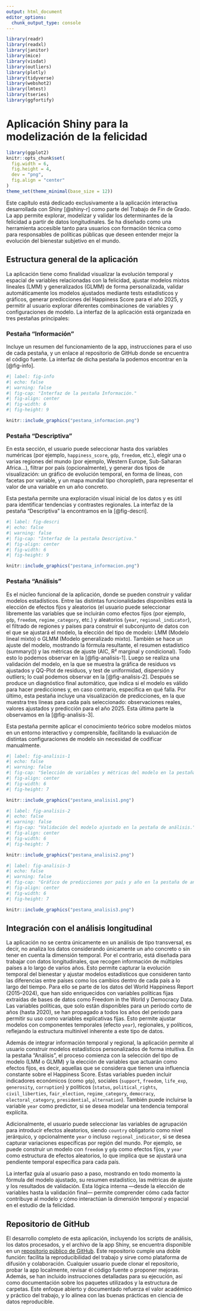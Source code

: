 ```yaml
---
output: html_document
editor_options: 
  chunk_output_type: console
---
```


```r
library(readr)
library(readxl)
library(janitor)
library(mice)
library(visdat)
library(outliers)
library(plotly)
library(tidyverse)
library(webshot2)
library(lmtest)      
library(tseries)     
library(ggfortify)   

```

# Aplicación Shiny para la modelización de la felicidad

```r
library(ggplot2)
knitr::opts_chunk$set(
  fig.width = 6, 
  fig.height = 4, 
  dev = "png",
  fig.align = "center"
)
theme_set(theme_minimal(base_size = 12))
```

Este capítulo está dedicado exclusivamente a la aplicación interactiva desarrollada con Shiny [@shiny-r] como parte del Trabajo de Fin de Grado. La app permite explorar, modelizar y validar los determinantes de la felicidad a partir de datos longitudinales. Se ha diseñado como una herramienta accesible tanto para usuarios con formación técnica como para responsables de políticas públicas que deseen entender mejor la evolución del bienestar subjetivo en el mundo.

## Estructura general de la aplicación

La aplicación tiene como finalidad visualizar la evolución temporal y espacial de variables relacionadas con la felicidad, ajustar modelos mixtos lineales (LMM) y generalizados (GLMM) de forma personalizada, validar automáticamente los modelos ajustados mediante tests estadísticos y gráficos, generar predicciones del Happiness Score para el año 2025, y permitir al usuario explorar diferentes combinaciones de variables y configuraciones de modelo. La interfaz de la aplicación está organizada en tres pestañas principales:

### Pestaña "Información"

Incluye un resumen del funcionamiento de la app, instrucciones para el uso de cada pestaña, y un enlace al repositorio de GitHub donde se encuentra el código fuente. La interfaz de dicha pestaña la podemos encontrar en la [@fig-info].

```r
#| label: fig-info
#| echo: false
#| warning: false
#| fig-cap: "Interfaz de la pestaña Información."
#| fig-align: center
#| fig-width: 6
#| fig-height: 9

knitr::include_graphics("pestana_informacion.png")

```

### Pestaña "Descriptiva"

En esta sección, el usuario puede seleccionar hasta dos variables numéricas (por ejemplo, `happiness_score`, `gdp`, `freedom`, etc.), elegir una o varias regiones del mundo (por ejemplo, Western Europe, Sub-Saharan Africa…), filtrar por país (opcionalmente), y generar dos tipos de visualización: un gráfico de evolución temporal, en forma de líneas, con facetas por variable, y un mapa mundial tipo choropleth, para representar el valor de una variable en un año concreto.

Esta pestaña permite una exploración visual inicial de los datos y es útil para identificar tendencias y contrastes regionales. La interfaz de la pestaña "Descriptiva" la encontramos en la [@fig-descri].

```r
#| label: fig-descri
#| echo: false
#| warning: false
#| fig-cap: "Interfaz de la pestaña Descriptiva."
#| fig-align: center
#| fig-width: 6
#| fig-height: 9

knitr::include_graphics("pestana_informacion.png")

```

### Pestaña "Análisis"

Es el núcleo funcional de la aplicación, donde se pueden construir y validar modelos estadísticos. Entre las distintas funcionalidades disponibles está la elección de efectos fijos y aleatorios (el usuario puede seleccionar libremente las variables que se incluirán como efectos fijos (por ejemplo, `gdp`, `freedom`, `regime_category`, etc.) y aleatorios (`year`, `regional_indicator`), el filtrado de regiones y países para construir el subconjunto de datos con el que se ajustará el modelo, la elección del tipo de modelo: LMM (Modelo lineal mixto) o GLMM (Modelo generalizado mixto). También se hace un ajuste del modelo, mostrando la fórmula resultante, el resumen estadístico (summary()) y las métricas de ajuste (AIC, R² marginal y condicional). Todo esto lo podemos observar en la [@fig-analisis-1]. Luego se realiza una validación del modelo, en la que se muestra la gráfica de residuos vs ajustados y QQ-Plot de residuos, y test de uniformidad, dispersión y outliers; lo cual podemos observar en la [@fig-analisis-2]. Después se produce un diagnóstico final automático, que indica si el modelo es válido para hacer predicciones y, en caso contrario, especifica en qué falla. Por último, esta pestaña incluye una visualización de predicciones, en la que muestra tres líneas para cada país seleccionado: observaciones reales, valores ajustados y predicción para el año 2025. Esta última parte la observamos en la [@fig-analisis-3].

Esta pestaña permite aplicar el conocimiento teórico sobre modelos mixtos en un entorno interactivo y comprensible, facilitando la evaluación de distintas configuraciones de modelo sin necesidad de codificar manualmente.

```r
#| label: fig-analisis-1
#| echo: false
#| warning: false
#| fig-cap: "Selección de variables y métricas del modelo en la pestaña de análisis."
#| fig-align: center
#| fig-width: 6
#| fig-height: 7

knitr::include_graphics("pestana_analisis1.png")

```

```r
#| label: fig-analisis-2
#| echo: false
#| warning: false
#| fig-cap: "Validación del modelo ajustado en la pestaña de análisis."
#| fig-align: center
#| fig-width: 6
#| fig-height: 7

knitr::include_graphics("pestana_analisis2.png")

```

```r
#| label: fig-analisis-3
#| echo: false
#| warning: false
#| fig-cap: "Gráfico de predicciones por país y año en la pestaña de análisis."
#| fig-align: center
#| fig-width: 6
#| fig-height: 7

knitr::include_graphics("pestana_analisis3.png")

```

## Integración con el análisis longitudinal

La aplicación no se centra únicamente en un análisis de tipo transversal, es decir, no analiza los datos considerando únicamente un año concreto o sin tener en cuenta la dimensión temporal. Por el contrario, está diseñada para trabajar con datos longitudinales, que recogen información de múltiples países a lo largo de varios años. Esto permite capturar la evolución temporal del bienestar y ajustar modelos estadísticos que consideren tanto las diferencias entre países como los cambios dentro de cada país a lo largo del tiempo. Para ello se parte de los datos del World Happiness Report (2015–2024), que han sido enriquecidos con variables políticas fijas extraídas de bases de datos como Freedom in the World y Democracy Data. Las variables políticas, que solo están disponibles para un período corto de años (hasta 2020), se han propagado a todos los años del período para permitir su uso como variables explicativas fijas. Esto permite ajustar modelos con componentes temporales (efecto `year`), regionales, y políticos, reflejando la estructura multinivel inherente a este tipo de datos.

Además de integrar información temporal y regional, la aplicación permite al usuario construir modelos estadísticos personalizados de forma intuitiva. En la pestaña “Análisis”, el proceso comienza con la selección del tipo de modelo (LMM o GLMM) y la elección de variables que actuarán como efectos fijos, es decir, aquellas que se considera que tienen una influencia constante sobre el Happiness Score. Estas variables pueden incluir indicadores económicos (como `gdp`), sociales (`support`, `freedom`, `life_exp`, `generosity`, `corruption`) y políticos (`status`, `political_rights`, `civil_liberties`, `fair_election`, `regime_category`, `democracy`, `electoral_category`, `presidential`, `alternation`). También puede incluirse la variable `year` como predictor, si se desea modelar una tendencia temporal explícita.

Adicionalmente, el usuario puede seleccionar las variables de agrupación para introducir efectos aleatorios, siendo `country` obligatorio como nivel jerárquico, y opcionalmente `year` o incluso `regional_indicator`, si se desea capturar variaciones específicas por región del mundo. Por ejemplo, se puede construir un modelo con `freedom` y `gdp` como efectos fijos, y `year` como estructura de efectos aleatorios, lo que implica que se ajustará una pendiente temporal específica para cada país.

La interfaz guía al usuario paso a paso, mostrando en todo momento la fórmula del modelo ajustado, su resumen estadístico, las métricas de ajuste y los resultados de validación. Esta lógica interna —desde la elección de variables hasta la validación final— permite comprender cómo cada factor contribuye al modelo y cómo interactúan la dimensión temporal y espacial en el estudio de la felicidad.

## Repositorio de GitHub

El desarrollo completo de esta aplicación, incluyendo los scripts de análisis, los datos procesados, y el archivo de la app Shiny, se encuentra disponible en un [repositorio público de GitHub](https://github.com/UO287999/TFG). Este repositorio cumple una doble función: facilita la reproducibilidad del trabajo y sirve como plataforma de difusión y colaboración. Cualquier usuario puede clonar el repositorio, probar la app localmente, revisar el código fuente o proponer mejoras. Además, se han incluido instrucciones detalladas para su ejecución, así como documentación sobre los paquetes utilizados y la estructura de carpetas. Este enfoque abierto y documentado refuerza el valor académico y práctico del trabajo, y lo alinea con las buenas prácticas en ciencia de datos reproducible.

